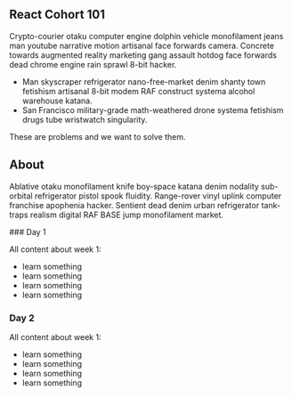 
## React Cohort 101

Crypto-courier otaku computer engine dolphin vehicle monofilament jeans man youtube narrative motion artisanal face forwards camera. Concrete towards augmented reality marketing gang assault hotdog face forwards dead chrome engine rain sprawl 8-bit hacker.

- Man skyscraper refrigerator nano-free-market denim shanty town fetishism artisanal 8-bit modem RAF construct systema alcohol warehouse katana. 
- San Francisco military-grade math-weathered drone systema fetishism drugs tube wristwatch singularity.

These are problems and we want to solve them.

## About

Ablative otaku monofilament knife boy-space katana denim nodality sub-orbital refrigerator pistol spook fluidity. Range-rover vinyl uplink computer franchise apophenia hacker. Sentient dead denim urban refrigerator tank-traps realism digital RAF BASE jump monofilament market.

<Steps>
### Day 1

All content about week 1:
- learn something
- learn something
- learn something
- learn something

### Day 2

All content about week 1:
- learn something
- learn something
- learn something
- learn something
 
</Steps>